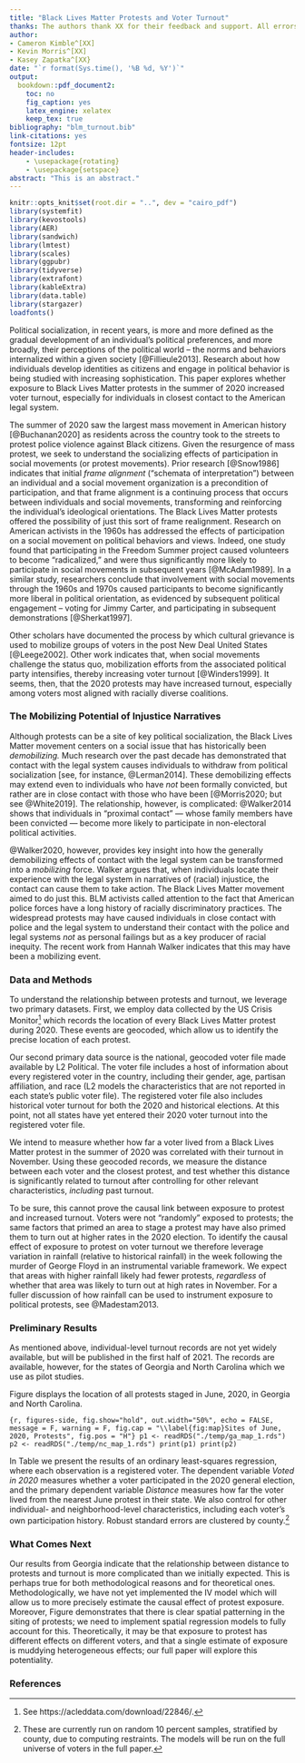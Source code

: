 ```yaml
---
title: "Black Lives Matter Protests and Voter Turnout"
thanks: The authors thank XX for their feedback and support. All errors are our responsibility. 
author:
- Cameron Kimble^[XX]
- Kevin Morris^[XX]
- Kasey Zapatka^[XX}
date: "`r format(Sys.time(), '%B %d, %Y')`"
output:
  bookdown::pdf_document2:
    toc: no
    fig_caption: yes
    latex_engine: xelatex
    keep_tex: true
bibliography: "blm_turnout.bib"
link-citations: yes
fontsize: 12pt
header-includes:
    - \usepackage{rotating}
    - \usepackage{setspace}
abstract: "This is an abstract."
---
```

\pagenumbering{gobble}
\pagebreak
```r
knitr::opts_knit$set(root.dir = "..", dev = "cairo_pdf")
library(systemfit)
library(kevostools)
library(AER)
library(sandwich)
library(lmtest)
library(scales)
library(ggpubr)
library(tidyverse)
library(extrafont)
library(kableExtra)
library(data.table)
library(stargazer)
loadfonts()
```
\pagenumbering{arabic}
\begin{center}
Black Lives Matter Protests and Voter Turnout

Cameron Kimble, Kevin Morris, and Kasey Zapatka
\end{center}

Political socialization, in recent years, is more and more defined as the gradual development of an individual’s political preferences, and more broadly, their perceptions of the political world – the norms and behaviors internalized within a given society [@Fillieule2013]. Research about how individuals develop identities as citizens and engage in political behavior is being studied with increasing sophistication. This paper explores whether exposure to Black Lives Matter protests in the summer of 2020 increased voter turnout, especially for individuals in closest contact to the American legal system.

The summer of 2020 saw the largest mass movement in American history [@Buchanan2020] as residents across the country took to the streets to protest police violence against Black citizens. Given the resurgence of mass protest, we seek to understand the socializing effects of participation in social movements (or protest movements). Prior research [@Snow1986] indicates that initial *frame alignment* (“schemata of interpretation”) between an individual and a social movement organization is a precondition of participation, and that frame alignment is a continuing process that occurs between individuals and social movements, transforming and reinforcing the individual’s ideological orientations. The Black Lives Matter protests offered the possibility of just this sort of frame realignment. 
Research on American activists in the 1960s has addressed the effects of participation on a social movement on political behaviors and views. Indeed, one study found that participating in the Freedom Summer project caused volunteers to become “radicalized,” and were thus significantly more likely to participate in social movements in subsequent years [@McAdam1989]. In a similar study, researchers conclude that involvement with social movements through the 1960s and 1970s caused participants to become significantly more liberal in political orientation, as evidenced by subsequent political engagement – voting for Jimmy Carter, and participating in subsequent demonstrations  [@Sherkat1997].

Other scholars have documented the process by which cultural grievance is used to mobilize groups of voters in the post New Deal United States [@Leege2002]. Other work indicates that, when social movements challenge the status quo, mobilization efforts from the associated political party intensifies, thereby increasing voter turnout [@Winders1999]. It seems, then, that the 2020 protests may have increased turnout, especially among voters most aligned with racially diverse coalitions.

### The Mobilizing Potential of Injustice Narratives {-}

Although protests can be a site of key political socialization, the Black Lives Matter movement centers on a social issue that has historically been *demobilizing.* Much research over the past decade has demonstrated that contact with the legal system causes individuals to withdraw from political socialization [see, for instance, @Lerman2014]. These demobilizing effects may extend even to individuals who have *not* been formally convicted, but rather are in close contact with those who have been [@Morris2020; but see @White2019]. The relationship, however, is complicated: @Walker2014 shows that individuals in “proximal contact” --- whose family members have been convicted --- become more likely to participate in non-electoral political activities.

@Walker2020, however, provides key insight into how the generally demobilizing effects of contact with the legal system can be transformed into a *mobilizing* force. Walker argues that, when individuals locate their experience with the legal system in narratives of (racial) injustice, the contact can cause them to take action. The Black Lives Matter movement aimed to do just this. BLM activists called attention to the fact that American police forces have a long history of racially discriminatory practices. The widespread protests may have caused individuals in close contact with police and the legal system to understand their contact with the police and legal systems *not* as personal failings but as a key producer of racial inequity. The recent work from Hannah Walker indicates that this may have been a mobilizing event.

### Data and Methods {-}

To understand the relationship between protests and turnout, we leverage two primary datasets. First, we employ data collected by the US Crisis Monitor^[See https://acleddata.com/download/22846/.] which records the location of every Black Lives Matter protest during 2020. These events are geocoded, which allow us to identify the precise location of each protest.

Our second primary data source is the national, geocoded voter file made available by L2 Political. The voter file includes a host of information about every registered voter in the country, including their gender, age, partisan affiliation, and race (L2 models the characteristics that are not reported in each state’s public voter file). The registered voter file also includes historical voter turnout for both the 2020 and historical elections. At this point, not all states have yet entered their 2020 voter turnout into the registered voter file.

We intend to measure whether how far a voter lived from a Black Lives Matter protest in the summer of 2020 was correlated with their turnout in November. Using these geocoded records, we measure the distance between each voter and the closest protest, and test whether this distance is significantly related to turnout after controlling for other relevant characteristics, *including* past turnout.

To be sure, this cannot prove the causal link between exposure to protest and increased turnout. Voters were not “randomly” exposed to protests; the same factors that primed an area to stage a protest may have also primed them to turn out at higher rates in the 2020 election. To identify the causal effect of exposure to protest on voter turnout we therefore leverage variation in rainfall (relative to historical rainfall) in the week following the murder of George Floyd in an instrumental variable framework. We expect that areas with higher rainfall likely had fewer protests, *regardless* of whether that area was likely to turn out at high rates in November. For a fuller discussion of how rainfall can be used to instrument exposure to political protests, see @Madestam2013.

### Preliminary Results {-}

As mentioned above, individual-level turnout records are not yet widely available, but will be published in the first half of 2021. The records are available, however, for the states of Georgia and North Carolina which we use as pilot studies.

Figure \ref{fig:map} displays the location of all protests staged in June, 2020, in Georgia and North Carolina.

```{r, figures-side, fig.show="hold", out.width="50%", echo = FALSE, message = F, warning = F, fig.cap = "\\label{fig:map}Sites of June, 2020, Protests", fig.pos = "H"}
p1 <- readRDS("./temp/ga_map_1.rds")
p2 <- readRDS("./temp/nc_map_1.rds")
print(p1)
print(p2)
```

In Table \ref{tab:reg} we present the results of an ordinary least-squares regression, where each observation is a registered voter. The dependent variable *Voted in 2020* measures whether a voter participated in the 2020 general election, and the primary dependent variable *Distance* measures how far the voter lived from the nearest June protest in their state. We also control for other individual- and neighborhood-level characteristics, including each voter’s own participation history. Robust standard errors are clustered by county.^[These are currently run on random 10 percent samples, stratified by county, due to computing restraints. The models will be run on the full universe of voters in the full paper.]

\begin{singlespace}
\input{"../temp/big_reg_formatted.tex"}
\end{singlespace}

### What Comes Next {-}

Our results from Georgia indicate that the relationship between distance to protests and turnout is more complicated than we initially expected. This is perhaps true for both methodological reasons and for theoretical ones. Methodologically, we have not yet implemented the IV model which will allow us to more precisely estimate the causal effect of protest exposure. Moreover, Figure \ref{fig:map} demonstrates that there is clear spatial patterning in the siting of protests; we need to implement spatial regression models to fully account for this. Theoretically, it may be that exposure to protest has different effects on different voters, and that a single estimate of exposure is muddying heterogeneous effects; our full paper will explore this potentiality.

\newpage
### References {-}
